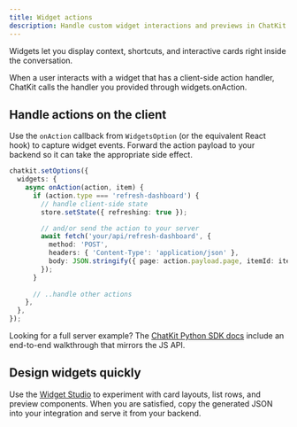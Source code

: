```yaml
---
title: Widget actions
description: Handle custom widget interactions and previews in ChatKit.
---
```


Widgets let you display context, shortcuts, and interactive cards right inside the conversation.

When a user interacts with a widget that has a client-side action handler, ChatKit calls the handler you provided through widgets.onAction.

## Handle actions on the client

Use the `onAction` callback from `WidgetsOption` (or the equivalent React hook) to capture widget events. Forward the action payload to your backend so it can take the appropriate side effect.

```ts
chatkit.setOptions({
  widgets: {
    async onAction(action, item) {
      if (action.type === 'refresh-dashboard') {
        // handle client-side state
        store.setState({ refreshing: true });

        // and/or send the action to your server
        await fetch('your/api/refresh-dashboard', {
          method: 'POST',
          headers: { 'Content-Type': 'application/json' },
          body: JSON.stringify({ page: action.payload.page, itemId: item.id }),
        });
      }
       
      // ..handle other actions
    },
  },
});
```

Looking for a full server example? The [ChatKit Python SDK docs](https://openai.github.io/chatkit-python-sdk/guides/widget-actions) include an end-to-end walkthrough that mirrors the JS API.

## Design widgets quickly

Use the [Widget Studio](https://chatkit.studio/widgets) to experiment with card layouts, list rows, and preview components. When you are satisfied, copy the generated JSON into your integration and serve it from your backend.

